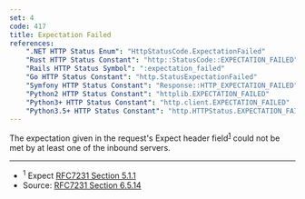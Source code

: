 ```yaml
---
set: 4
code: 417
title: Expectation Failed
references:
    ".NET HTTP Status Enum": "HttpStatusCode.ExpectationFailed"
    "Rust HTTP Status Constant": "http::StatusCode::EXPECTATION_FAILED"
    "Rails HTTP Status Symbol": ":expectation_failed"
    "Go HTTP Status Constant": "http.StatusExpectationFailed"
    "Symfony HTTP Status Constant": "Response::HTTP_EXPECTATION_FAILED"
    "Python2 HTTP Status Constant": "httplib.EXPECTATION_FAILED"
    "Python3+ HTTP Status Constant": "http.client.EXPECTATION_FAILED"
    "Python3.5+ HTTP Status Constant": "http.HTTPStatus.EXPECTATION_FAILED"
---
```


<CodeTitle code={code} title={title} />

The expectation given in the request's Expect header field<sup>[1](#ref-1)</sup> could not be met by at least one of the inbound servers.

---

* <span id="ref-1"><sup>1</sup> Expect [RFC7231 Section 5.1.1][2]</span>
* Source: [RFC7231 Section 6.5.14][1]

[1]: <https://tools.ietf.org/html/rfc7231#section-6.5.14>
[2]: <https://tools.ietf.org/html/rfc7231#section-5.1.1>
